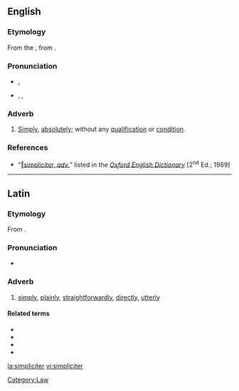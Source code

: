 ==English==

===Etymology===
From the {{etyl|la|en}} {{term|simpliciter||simply”, “plainly|lang=la}}, from {{term|simplex||simple|lang=la}}.

===Pronunciation===
* {{a|Classical}} {{IPA|/simˈpli.ki.ter/}}, {{SAMPA|/sim"pli.ki.ter/}}
* {{a|RP}} {{enPR|sĭmplĭʹsĭtər}}, {{IPA|/sɪmˈplɪsɪtɚ/}}, {{SAMPA|/sIm"plIsIt@`/}}

===Adverb===
{{en-adv|-}}

# {{context|law — originally chiefly in Scots Law — and|_|philosophy}} [[simply|Simply]], [[absolutely]]; without any [[qualification]] or [[condition]].

===References===
* “<span class="plainlinks">[http://dictionary.oed.com/cgi/entry/50225146 ‖simpliciter, ''adv.'']</span>” listed in the ''[[w:Oxford English Dictionary|Oxford English Dictionary]]'' [2<sup>nd</sup> Ed.; 1989]

[[Category:Law]]

----

==Latin==

===Etymology===
From {{suffix|simplex|iter|gloss1=simple, plain|lang=la}}.

===Pronunciation===
* {{a|Classical}} {{IPA|/simˈpli.ki.ter/|lang=la}}

===Adverb===
{{la-adv|simplic||iter}}

# [[simply]], [[plainly]], [[straightforwardly]], [[directly]], [[utterly]]

====Related terms====
* {{l|la|simplex}}
* {{l|la|simplicabilis|simplicābilis}}
* {{l|la|simplicitas|simplicitās}}
* {{l|la|simplus}}

[[la:simpliciter]]
[[vi:simpliciter]]